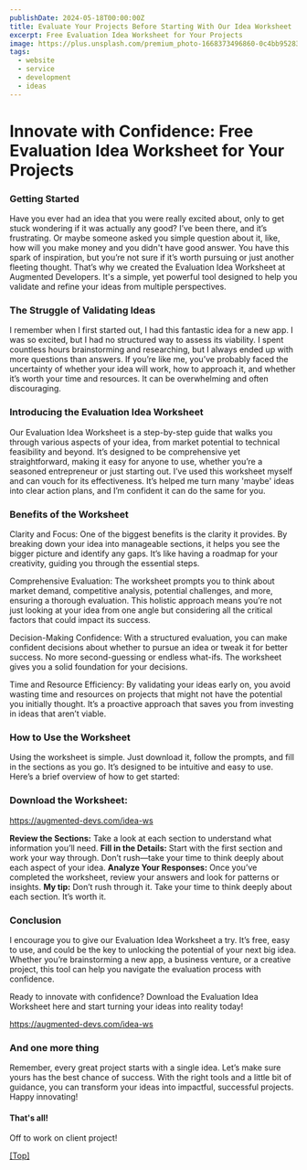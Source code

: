 ```yaml
---
publishDate: 2024-05-18T00:00:00Z
title: Evaluate Your Projects Before Starting With Our Idea Worksheet
excerpt: Free Evaluation Idea Worksheet for Your Projects
image: https://plus.unsplash.com/premium_photo-1668373496860-0c4bb952835c
tags:
  - website
  - service
  - development
  - ideas
---
```


# Innovate with Confidence: Free Evaluation Idea Worksheet for Your Projects

### Getting Started

Have you ever had an idea that you were really excited about, only to get stuck wondering if it was actually any good? I’ve been there, and it’s frustrating. Or maybe someone asked you simple question about it, like, how will you make money and you didn't have good answer. You have this spark of inspiration, but you’re not sure if it’s worth pursuing or just another fleeting thought. That’s why we created the Evaluation Idea Worksheet at Augmented Developers. It's a simple, yet powerful tool designed to help you validate and refine your ideas from multiple perspectives.

### The Struggle of Validating Ideas

I remember when I first started out, I had this fantastic idea for a new app. I was so excited, but I had no structured way to assess its viability. I spent countless hours brainstorming and researching, but I always ended up with more questions than answers. If you’re like me, you’ve probably faced the uncertainty of whether your idea will work, how to approach it, and whether it’s worth your time and resources. It can be overwhelming and often discouraging.

### Introducing the Evaluation Idea Worksheet

Our Evaluation Idea Worksheet is a step-by-step guide that walks you through various aspects of your idea, from market potential to technical feasibility and beyond. It’s designed to be comprehensive yet straightforward, making it easy for anyone to use, whether you’re a seasoned entrepreneur or just starting out. I’ve used this worksheet myself and can vouch for its effectiveness. It’s helped me turn many 'maybe' ideas into clear action plans, and I’m confident it can do the same for you.

### Benefits of the Worksheet

Clarity and Focus: One of the biggest benefits is the clarity it provides. By breaking down your idea into manageable sections, it helps you see the bigger picture and identify any gaps. It’s like having a roadmap for your creativity, guiding you through the essential steps.

Comprehensive Evaluation: The worksheet prompts you to think about market demand, competitive analysis, potential challenges, and more, ensuring a thorough evaluation. This holistic approach means you’re not just looking at your idea from one angle but considering all the critical factors that could impact its success.

Decision-Making Confidence: With a structured evaluation, you can make confident decisions about whether to pursue an idea or tweak it for better success. No more second-guessing or endless what-ifs. The worksheet gives you a solid foundation for your decisions.

Time and Resource Efficiency: By validating your ideas early on, you avoid wasting time and resources on projects that might not have the potential you initially thought. It’s a proactive approach that saves you from investing in ideas that aren’t viable.

### How to Use the Worksheet
Using the worksheet is simple. Just download it, follow the prompts, and fill in the sections as you go. It’s designed to be intuitive and easy to use. Here’s a brief overview of how to get started:

### Download the Worksheet: 

https://augmented-devs.com/idea-ws

**Review the Sections:** Take a look at each section to understand what information you’ll need.
**Fill in the Details:** Start with the first section and work your way through. Don’t rush—take your time to think deeply about each aspect of your idea.
**Analyze Your Responses:** Once you’ve completed the worksheet, review your answers and look for patterns or insights.
**My tip:** Don’t rush through it. Take your time to think deeply about each section. It’s worth it.

### Conclusion

I encourage you to give our Evaluation Idea Worksheet a try. It’s free, easy to use, and could be the key to unlocking the potential of your next big idea. Whether you’re brainstorming a new app, a business venture, or a creative project, this tool can help you navigate the evaluation process with confidence.

Ready to innovate with confidence? Download the Evaluation Idea Worksheet here and start turning your ideas into reality today!

https://augmented-devs.com/idea-ws

### And one more thing
Remember, every great project starts with a single idea. Let’s make sure yours has the best chance of success. With the right tools and a little bit of guidance, you can transform your ideas into impactful, successful projects. Happy innovating!

#### That's all!

Off to work on client project!

[[Top]](#top)
